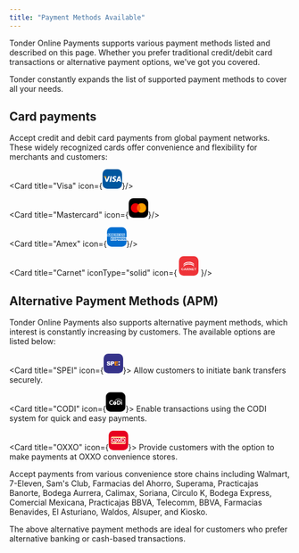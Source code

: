 ```yaml
---
title: "Payment Methods Available"
---
```


Tonder Online Payments supports various payment methods listed and described on this page. Whether you prefer traditional credit/debit card transactions or alternative payment options, we've got you covered.

<Info>
  Tonder constantly expands the list of supported payment methods to cover all your needs.
</Info>

## Card payments

Accept credit and debit card payments from global payment networks. These widely recognized cards offer convenience and flexibility for merchants and customers:

<CardGroup cols={4}>

  <Card title="Visa" icon={<svg xmlns="http://www.w3.org/2000/svg" width="35" height="35" viewBox="0 0 100 100" fill="none">
<rect width="100" height="100" rx="24" fill="#00579F"/>
<path d="M43.3056 64.6621H35.7724L40.4842 35.5278H48.0169L43.3056 64.6621Z" fill="white"/>
<path d="M70.6077 36.2404C69.1219 35.6509 66.7651 35 63.851 35C56.4118 35 51.1731 38.967 51.141 44.6386C51.0792 48.8231 54.8917 51.1473 57.7432 52.5426C60.6577 53.9683 61.6484 54.8989 61.6484 56.1697C61.6187 58.1215 59.2933 59.0212 57.1244 59.0212C54.1168 59.0212 52.5053 58.5574 50.0563 57.4715L49.0644 57.006L48.0102 63.546C49.777 64.3509 53.0322 65.0652 56.4118 65.0965C64.3161 65.0965 69.4621 61.1909 69.5231 55.1469C69.5532 51.8303 67.54 49.2891 63.1998 47.2125C60.565 45.8794 58.9514 44.9805 58.9514 43.6166C58.9823 42.3767 60.3162 41.1066 63.2904 41.1066C65.7394 41.0444 67.5388 41.6331 68.9019 42.2222L69.5832 42.5315L70.6077 36.2404Z" fill="white"/>
<path d="M80.6238 54.3408C81.2442 52.6671 83.6314 46.1893 83.6314 46.1893C83.6001 46.2515 84.2505 44.4847 84.6225 43.4001L85.149 45.9104C85.149 45.9104 86.5755 52.8842 86.8853 54.3408C85.708 54.3408 82.1117 54.3408 80.6238 54.3408ZM89.9226 35.5278H84.0956C82.2987 35.5278 80.9336 36.0543 80.1583 37.9451L68.9687 64.6616H76.873C76.873 64.6616 78.1744 61.0658 78.4541 60.2913C79.3212 60.2913 87.0105 60.2913 88.1261 60.2913C88.3423 61.3142 89.0249 64.6616 89.0249 64.6616H95.9999L89.9226 35.5278Z" fill="white"/>
<path d="M29.4797 35.5278L22.1022 55.3946L21.296 51.3654C19.9321 46.7162 15.6545 41.665 10.8809 39.1533L17.6384 64.6312H25.6045L37.4454 35.5278H29.4797Z" fill="white"/>
<path d="M15.2442 35.5278H3.12399L3 36.1165C12.4545 38.5342 18.716 44.3619 21.2886 51.3666L18.6538 37.9768C18.22 36.1161 16.887 35.5892 15.2442 35.5278Z" fill="#FAA61A"/>
</svg>}/>
  
  <Card title="Mastercard" icon={<svg xmlns="http://www.w3.org/2000/svg" width="35" height="35" viewBox="0 0 100 100" fill="none">
<rect width="100" height="100" rx="24" fill="black"/>
<path fill-rule="evenodd" clip-rule="evenodd" d="M50.1134 68.2668C45.9706 71.8418 40.5967 74 34.7245 74C21.6219 74 11 63.2548 11 50C11 36.7452 21.6219 26 34.7245 26C40.5967 26 45.9707 28.1582 50.1134 31.7333C54.2562 28.1583 59.6301 26.0001 65.5023 26.0001C78.605 26.0001 89.2268 36.7452 89.2268 50.0001C89.2268 63.2549 78.605 74.0001 65.5023 74.0001C59.6301 74.0001 54.2562 71.8419 50.1134 68.2668Z" fill="#ED0006"/>
<path fill-rule="evenodd" clip-rule="evenodd" d="M50.1134 68.2667C55.2145 63.8647 58.4491 57.3145 58.4491 50C58.4491 42.6855 55.2145 36.1353 50.1134 31.7333C54.2562 28.1582 59.6301 26 65.5023 26C78.605 26 89.2268 36.7452 89.2268 50C89.2268 63.2548 78.605 74 65.5023 74C59.6301 74 54.2562 71.8418 50.1134 68.2667Z" fill="#F9A000"/>
<path fill-rule="evenodd" clip-rule="evenodd" d="M50.1135 68.2667C55.2145 63.8646 58.4491 57.3144 58.4491 50C58.4491 42.6856 55.2145 36.1354 50.1135 31.7334C45.0125 36.1354 41.778 42.6856 41.778 50C41.778 57.3144 45.0125 63.8646 50.1135 68.2667Z" fill="#FF5E00"/>
</svg>}/>
  
  <Card title="Amex" icon={<svg xmlns="http://www.w3.org/2000/svg" width="35" height="35" viewBox="0 0 100 100" fill="none">
<rect width="100" height="100" rx="24" fill="#016FD0"/>
<path d="M18.6813 68.264V51.7805H35.4554L37.255 54.2216L39.1142 51.7805H100V67.1273C100 67.1273 98.4077 68.2476 96.5662 68.264H62.8525L60.8234 65.6657V68.264H54.1743V63.8285C54.1743 63.8285 53.266 64.4477 51.3024 64.4477H49.0392V68.264H38.9719L37.1748 65.7706L35.3501 68.264H18.6813Z" fill="white"/>
<path d="M0 40.622L3.69829 32H10.0941L12.1929 36.8297V32H20.1435L21.3929 35.4908L22.6042 32H58.294V33.7549C58.294 33.7549 60.1702 32 63.2535 32L74.8336 32.0405L76.8962 36.807V32H83.5496L85.3808 34.738V32H92.0953V47.4891H85.3808L83.6259 44.7423V47.4891H73.8505L72.8675 45.0475H70.2395L69.2725 47.4891H62.6431C59.99 47.4891 58.294 45.77 58.294 45.77V47.4891H48.2985L46.3147 45.0475V47.4891H9.14658L8.16421 45.0475H5.54463L4.5692 47.4891H0V40.622Z" fill="white"/>
<path d="M5.00461 33.9089L0.0164337 45.5067H3.264L4.18438 43.1843H9.53498L10.4506 45.5067H13.7697L8.78628 33.9089H5.00461ZM6.85014 36.6081L8.48108 40.6664H5.21444L6.85014 36.6081Z" fill="#016FD0"/>
<path d="M14.1132 45.5038V33.906L18.7282 33.9231L21.4124 41.4007L24.0323 33.906H28.6104V45.5038H25.711V36.9581L22.6375 45.5038H20.0947L17.0126 36.9581V45.5038H14.1132Z" fill="#016FD0"/>
<path d="M30.5966 45.5039V33.906H40.058V36.5003H33.5265V38.4841H39.9054V40.9258H33.5265V42.9859H40.058V45.5039H30.5966Z" fill="#016FD0"/>
<path d="M41.7341 33.9089V45.5068H44.6336V41.3865H45.8544L49.3309 45.5068H52.8741L49.0591 41.2339C50.6248 41.1018 52.2399 39.7579 52.2399 37.6716C52.2399 35.231 50.3243 33.9089 48.1864 33.9089H41.7341ZM44.6336 36.5032H47.9479C48.743 36.5032 49.3213 37.1251 49.3213 37.724C49.3213 38.4945 48.572 38.9449 47.9908 38.9449H44.6336V36.5032Z" fill="#016FD0"/>
<path d="M56.3881 45.5039H53.4276V33.906H56.3881V45.5039Z" fill="#016FD0"/>
<path d="M63.4073 45.5039H62.7682C59.6763 45.5039 57.7991 43.068 57.7991 39.7526C57.7991 36.3554 59.6553 33.906 63.5599 33.906H66.7645V36.6529H63.4427C61.8577 36.6529 60.7367 37.8898 60.7367 39.7812C60.7367 42.0273 62.0185 42.9707 63.8651 42.9707H64.6281L63.4073 45.5039Z" fill="#016FD0"/>
<path d="M69.7186 33.9089L64.7304 45.5067H67.9779L68.8983 43.1843H74.2489L75.1645 45.5067H78.4836L73.5002 33.9089H69.7186ZM71.5641 36.6081L73.195 40.6664H69.9284L71.5641 36.6081Z" fill="#016FD0"/>
<path d="M78.8189 45.5039V33.906H82.5052L87.2121 41.1928V33.906H90.1115V45.5039H86.5444L81.7183 38.0263V45.5039H78.8189Z" fill="#016FD0"/>
<path d="M21.1354 65.8015V54.2036H30.5969V56.7979H24.0654V58.7817H30.4443V61.2234H24.0654V63.2835H30.5969V65.8015H21.1354Z" fill="#016FD0"/>
<path d="M67.4942 65.8015V54.2036H76.9557V56.7979H70.4242V58.7817H76.7725V61.2234H70.4242V63.2835H76.9557V65.8015H67.4942Z" fill="#016FD0"/>
<path d="M30.965 65.8014L35.5717 60.074L30.8553 54.2036H34.5082L37.3171 57.8327L40.1354 54.2036H43.6453L38.9909 60.0025L43.6061 65.8014H39.9537L37.2265 62.2295L34.5655 65.8014H30.965Z" fill="#016FD0"/>
<path d="M43.9473 54.2048V65.8027H46.9231V62.1402H49.9751C52.5576 62.1402 54.5151 60.7702 54.5151 58.1058C54.5151 55.8986 52.9798 54.2048 50.3519 54.2048H43.9473ZM46.9231 56.8277H50.1373C50.9716 56.8277 51.5679 57.3391 51.5679 58.163C51.5679 58.937 50.9746 59.4983 50.1277 59.4983H46.9231V56.8277Z" fill="#016FD0"/>
<path d="M55.7759 54.2036V65.8015H58.6753V61.6812H59.8962L63.3727 65.8015H66.9159L63.1008 61.5286C64.6666 61.3964 66.2817 60.0526 66.2817 57.9662C66.2817 55.5257 64.3661 54.2036 62.2281 54.2036H55.7759ZM58.6753 56.7979H61.9897C62.7847 56.7979 63.3631 57.4198 63.3631 58.0187C63.3631 58.7892 62.6137 59.2395 62.0326 59.2395H58.6753V56.7979Z" fill="#016FD0"/>
<path d="M78.3007 65.8015V63.2835H84.1035C84.9621 63.2835 85.3339 62.8196 85.3339 62.3107C85.3339 61.8231 84.9633 61.3302 84.1035 61.3302H81.4813C79.202 61.3302 77.9326 59.9415 77.9326 57.8566C77.9326 55.997 79.0951 54.2036 82.4821 54.2036H88.1284L86.9076 56.8131H82.0243C81.0908 56.8131 80.8034 57.303 80.8034 57.7707C80.8034 58.2515 81.1585 58.7817 81.8717 58.7817H84.6185C87.1594 58.7817 88.2619 60.223 88.2619 62.1104C88.2619 64.1395 87.0333 65.8015 84.4802 65.8015H78.3007Z" fill="#016FD0"/>
<path d="M88.94 65.8015V63.2835H94.7427C95.6013 63.2835 95.9731 62.8196 95.9731 62.3107C95.9731 61.8231 95.6025 61.3302 94.7427 61.3302H92.1205C89.8412 61.3302 88.5718 59.9415 88.5718 57.8566C88.5718 55.997 89.7343 54.2036 93.1213 54.2036H98.6523L97.5468 56.8131H92.6635C91.73 56.8131 91.4427 57.303 91.4427 57.7707C91.4427 58.2515 91.7978 58.7817 92.5109 58.7817H95.2577C97.7986 58.7817 98.9011 60.223 98.9011 62.1104C98.9011 64.1395 97.6726 65.8015 95.1194 65.8015H88.94Z" fill="#016FD0"/>
</svg>}/>
  
  <Card title="Carnet" iconType="solid" icon={
    <svg xmlns="http://www.w3.org/2000/svg" width="35" height="35" viewBox="0 0 100 100" fill="none">
<rect width="100" height="100" rx="24" fill="#EE3338"/>
<path fill-rule="evenodd" clip-rule="evenodd" d="M48.2239 29.0281C43.309 29.1648 38.0193 30.2454 33.8787 31.9588C28.2216 34.2995 24.6054 37.6581 23.6148 41.4912C23.485 41.9937 23.4564 42.306 23.4554 43.2332C23.4542 44.4093 23.5781 45.3181 23.7127 45.1206C23.7632 45.0466 23.7701 45.0619 23.7384 45.1767C23.7145 45.2635 23.7161 45.4204 23.7421 45.5253C23.7834 45.6923 23.8324 45.6203 24.1353 44.9462C24.6954 43.7002 25.6709 42.3154 26.628 41.4078C27.3916 40.6837 28.864 39.526 29.681 39.0073C31.1974 38.0446 33.5929 36.9035 35.4384 36.2647C35.9639 36.0827 36.4423 35.9153 36.5016 35.8926C36.561 35.8699 36.6581 35.8443 36.7174 35.8358C36.7767 35.8273 37.1003 35.7343 37.4365 35.6292C38.3695 35.3376 39.7514 35.0063 41.284 34.7068C41.4818 34.6682 41.8863 34.5891 42.183 34.5309C43.9038 34.1937 46.4709 33.9559 49.4464 33.858C50.7107 33.8164 54.1363 33.9688 55.4514 34.1253C56.7362 34.2781 57.763 34.421 58.2921 34.5205C58.5887 34.5764 59.1227 34.6756 59.4787 34.7411C63.5987 35.499 67.5344 36.9414 70.6256 38.8264C73.4698 40.5608 75.7557 42.991 76.6588 45.2406L76.8224 45.6482L77.0141 44.8466C77.2263 43.9596 77.2681 42.9685 77.1265 42.1807C76.9973 41.4614 76.572 40.179 76.2487 39.5341C75.0021 37.047 72.0163 34.4354 68.4788 32.7381C65.4553 31.2873 61.4398 30.0766 57.9684 29.569C57.5333 29.5053 56.9832 29.4215 56.7459 29.3826C54.8652 29.0745 51.5356 28.936 48.2239 29.0281ZM46.3181 37.6931C43.8165 37.9322 43.5064 37.9747 41.0323 38.4165C37.7314 39.0059 33.6226 40.434 30.953 41.9199C27.2748 43.967 24.9129 46.3943 23.895 49.1735C23.5068 50.2333 23.4545 50.552 23.4585 51.8339C23.4626 53.1708 23.5319 53.6322 23.7234 53.5983C23.79 53.5865 23.8445 53.6111 23.8445 53.6529C23.8445 53.6948 23.8121 53.729 23.7726 53.729C23.6823 53.729 23.6809 53.9489 23.7704 54.0923C23.8233 54.1771 23.8633 54.1379 23.9561 53.9101C25.204 50.8486 27.9765 48.2559 32.2227 46.1796C34.1401 45.242 35.5451 44.7234 38.3355 43.9228C38.926 43.7534 39.5291 43.6191 41.45 43.2295C43.9865 42.7152 46.4228 42.4937 49.842 42.4665C51.3846 42.4543 52.9865 42.4713 53.4018 42.5043C55.0032 42.6316 57.4594 42.9036 57.7242 42.983C57.7877 43.0021 58.0466 43.0485 58.2995 43.0863C59.1339 43.2109 60.559 43.5032 61.5283 43.7486C61.8645 43.8338 62.1881 43.9107 62.2474 43.9197C62.3067 43.9286 62.4038 43.9557 62.4632 43.9799C62.8347 44.1315 64.1491 44.4755 64.2324 44.443C64.2877 44.4215 64.333 44.4318 64.333 44.4657C64.333 44.5331 64.3726 44.5496 65.4836 44.9478C68.1503 45.9034 71.0109 47.4525 72.7697 48.8934C74.1034 49.9862 75.2776 51.3066 76.0003 52.5264C76.3593 53.1322 76.7735 54.0232 76.7787 54.2008C76.7826 54.3317 76.8988 53.9176 77.1316 52.9445C77.2248 52.5542 77.2288 51.0811 77.1374 50.7822C77.0997 50.6591 77.0153 50.3149 76.9498 50.0173C76.7984 49.3294 76.3894 48.3038 75.9961 47.6253C74.9158 45.7622 72.8476 43.8125 70.4458 42.3932C67.619 40.7226 64.1305 39.3997 60.4855 38.616C58.7845 38.2503 58.0729 38.1318 55.811 37.8383C54.4446 37.661 53.2651 37.6038 50.5611 37.5838C48.2281 37.5665 47.4263 37.5872 46.3181 37.6931ZM16.7249 61.1636C15.6173 61.3543 14.32 61.9656 13.5963 62.6377C13.0513 63.1439 12.4693 64.0518 12.2683 64.7097C12.0251 65.5056 11.9388 66.5159 12.0442 67.3324C12.2058 68.5839 12.5497 69.3225 13.3749 70.1909C14.6292 71.5107 16.4363 72.118 18.7025 71.9811C20.537 71.8703 21.9863 71.2129 22.8212 70.1128C23.1338 69.701 23.7568 68.5796 23.6544 68.6132C23.6205 68.6243 23.3986 68.5782 23.1613 68.5108C22.924 68.4434 22.4224 68.3064 22.0466 68.2064C21.6709 68.1064 21.3149 68.0057 21.2555 67.9827C21.1769 67.9522 21.0813 68.0812 20.9029 68.4583C20.2894 69.7555 18.9838 70.4227 17.481 70.207C16.9227 70.1269 16.0877 69.7511 15.6985 69.4048C15.3422 69.0877 14.9621 68.2941 14.8533 67.64C14.7353 66.9313 14.7936 65.4826 14.9617 64.9477C15.3703 63.6469 16.5681 62.84 18.0906 62.84C19.3703 62.84 20.4101 63.4055 20.8924 64.3637C21.0281 64.6333 21.0537 64.65 21.2372 64.5881C21.3462 64.5513 21.9208 64.4353 22.5141 64.3302C23.1074 64.2252 23.6008 64.1311 23.6108 64.1213C23.6807 64.0517 22.9467 62.8782 22.6408 62.5708C21.9899 61.9165 20.7262 61.3269 19.6314 61.1664C19.0602 61.0828 17.2047 61.0809 16.7249 61.1636ZM29.7977 61.4719C29.7306 61.603 28.5714 63.9569 27.2217 66.7028C25.8719 69.4487 24.7339 71.7365 24.6927 71.7868C24.6332 71.8594 24.9142 71.8781 26.0693 71.8781H27.5205L27.8443 71.1674C28.0224 70.7766 28.2705 70.235 28.3958 69.9639L28.6235 69.4711L31.3446 69.4901L34.0659 69.5092L34.6622 70.6754L35.2585 71.8417L36.7139 71.8614L38.1693 71.8812L38.0283 71.6427C37.9507 71.5116 37.3771 70.3875 36.7537 69.1448C34.5061 64.6643 33.4521 62.5732 33.1164 61.9289L32.7745 61.2729L31.3471 61.2532L29.9196 61.2336L29.7977 61.4719ZM39.5976 65.7009C39.5947 68.1563 39.6136 70.5513 39.6395 71.0233L39.6865 71.8813L40.9887 71.8615L42.2908 71.8417L42.3099 69.6284L42.329 67.4151L43.2808 67.4459C44.3156 67.4794 44.5511 67.5536 45.1565 68.0365C45.4349 68.2586 46.9332 69.9656 47.9362 71.2034L48.4756 71.8691L50.0892 71.8736L51.7027 71.8781L51.5229 71.6777C51.424 71.5674 51.0547 71.1 50.7022 70.639C49.1794 68.6469 48.6773 68.1271 47.7162 67.5477C47.4012 67.3577 47.1618 67.1719 47.1845 67.1349C47.2071 67.0978 47.3479 67.0675 47.4975 67.0675C47.8318 67.0675 48.8972 66.7142 49.3166 66.4642C49.7627 66.1984 50.1388 65.7888 50.3645 65.3231C50.5368 64.9675 50.5611 64.8317 50.5611 64.2249C50.5611 63.6295 50.5348 63.4762 50.3734 63.1316C49.979 62.2892 49.3006 61.7708 48.2267 61.4913C47.5297 61.3098 46.0007 61.2406 42.6368 61.2384L39.6028 61.2365L39.5976 65.7009ZM53.258 66.5573V71.8781H54.4805H55.7031V68.4159C55.7031 66.5117 55.7273 64.9546 55.757 64.9556C55.7867 64.9565 56.442 65.7648 57.2133 66.7518C59.3162 69.4425 61.0136 71.6072 61.1329 71.7505C61.2271 71.8635 61.391 71.8781 62.5703 71.8781H63.9015V66.5573V61.2365H62.6796H61.4577L61.439 64.8239L61.4204 68.4115L60.7756 67.6119C60.4209 67.1722 59.3246 65.7628 58.3394 64.48C57.3542 63.1972 56.3823 61.9445 56.1795 61.6963L55.811 61.2451L54.5345 61.2408L53.258 61.2365V66.5573ZM66.7781 66.5573V71.8781H71.8841H76.9901V70.967V70.0559H73.2505H69.5109V68.5981V67.1404H72.8429C74.6756 67.1404 76.1885 67.1268 76.205 67.1103C76.2215 67.0937 76.2249 66.7001 76.2126 66.2356L76.1903 65.3911H72.8626C71.0323 65.3911 69.5214 65.3775 69.5049 65.3609C69.4884 65.3444 69.4846 64.8196 69.4964 64.1947L69.5179 63.0587H73.1102H76.7024V62.1476V61.2365H71.7403H66.7781V66.5573ZM78.381 62.1294L78.3925 63.0222L78.6442 62.9961C78.7826 62.9818 79.6807 62.9937 80.6398 63.0225L82.3838 63.0751V67.4765V71.8781H83.6783H84.9727L84.978 68.6893C84.9809 66.9354 84.99 65.3528 84.9983 65.1724C85.0065 64.992 85.0203 64.4426 85.029 63.9515L85.0446 63.0587L86.6448 63.058C87.5248 63.0577 88.4148 63.0367 88.6224 63.0114L89 62.9654V62.101V61.2365H83.6847H78.3694L78.381 62.1294ZM47.0402 63.1957C47.6276 63.4661 47.9451 64.0731 47.7909 64.6313C47.6847 65.0157 47.2229 65.4809 46.8111 65.6183C46.6212 65.6816 45.8712 65.7191 44.4303 65.7372L42.3268 65.7636V64.4112V63.0587L44.5382 63.0603C46.5281 63.0617 46.7787 63.0753 47.0402 63.1957ZM31.9341 64.972C32.2436 65.6234 32.6536 66.4787 32.8452 66.8727C33.0367 67.2667 33.1935 67.6029 33.1935 67.6198C33.1935 67.6368 32.3683 67.6506 31.3597 67.6506C30.3391 67.6506 29.5258 67.6219 29.5258 67.5859C29.5258 67.5502 29.7966 66.9353 30.1275 66.2192C31.0536 64.2157 31.2635 63.7875 31.3195 63.7875C31.348 63.7875 31.6245 64.3206 31.9341 64.972Z" fill="white"/>
</svg>
    }/>

</CardGroup>

## Alternative Payment Methods (APM)

Tonder Online Payments also supports alternative payment methods, which interest is constantly increasing by customers. The available options are listed below:

<CardGroup cols={3}>

  <Card title="SPEI" icon={<svg xmlns="http://www.w3.org/2000/svg" width="35" height="35" viewBox="0 0 100 100" fill="none">
<rect width="100" height="100" rx="24" fill="#36338A"/>
<path d="M56.1994 39.5518V59.8216H73.9066V55.4421H62.8197V50.7525H72.8697V46.6443H62.8197V44.5514H73.9066V39.5518H56.1994Z" fill="#F08300"/>
<path d="M76.3006 46.0243H78.6934V41.6836L83.0006 47.2645V39.2031H76.3006V46.0243Z" fill="white"/>
<path d="M76.3006 50.365H78.6934V54.5507L83.0006 48.9697V59.5116H76.3006V50.365Z" fill="white"/>
<path d="M36.687 59.6667V39.2031H44.7302C47.4762 39.2031 49.266 39.3065 50.0998 39.5132C51.3789 39.8254 52.5128 40.5468 53.319 41.5611C54.1836 42.6132 54.6159 43.9718 54.6159 45.6368C54.6159 46.9225 54.3665 48.003 53.8678 48.8784C53.4156 49.7045 52.7642 50.412 51.9694 50.9402C51.2621 51.4149 50.4669 51.7519 49.6276 51.9324C48.5492 52.1319 46.988 52.2321 44.944 52.2332H43.2786V59.6621L36.687 59.6667ZM43.119 43.3889V47.8847H44.7526C45.9299 47.8847 46.7163 47.802 47.1119 47.6366C47.499 47.4798 47.8255 47.2087 48.0451 46.8615C48.276 46.489 48.3933 46.0606 48.3833 45.6259C48.4033 45.1103 48.2337 44.6047 47.9048 44.1997C47.6057 43.834 47.1819 43.5843 46.7099 43.4958C46.3526 43.4225 45.6363 43.3863 44.5611 43.3873L43.119 43.3889Z" fill="white"/>
<path d="M16 52.8455L22.0619 52.5354C22.3012 53.6005 22.6266 54.6671 23.3572 55.2174C24.0879 55.7678 24.4739 56.0453 25.7852 56.0453C27.2321 56.0453 27.3645 55.7864 28.0951 55.2701C28.3305 55.103 28.5205 54.8828 28.6486 54.6283C28.7768 54.3739 28.8392 54.0929 28.8305 53.8098C28.8437 53.4281 28.7009 53.0569 28.4333 52.7773C27.9177 52.2731 27.2701 51.9155 26.5605 51.7432C22.046 50.7697 20.1476 49.8798 18.9352 49.0768C17.2618 47.9575 16.9045 46.7157 16.9045 44.736C16.9045 42.9439 17.7867 41.7471 19.2335 40.527C20.6804 39.307 22.6059 39 25.6464 39C28.5402 39 30.6911 39.4609 32.0991 40.3828C33.5061 41.3053 33.8938 43.2121 34.425 45.0166L28.3631 45.3267C28.1366 44.5221 27.9643 43.6958 27.3262 43.2664C26.7029 42.813 25.9508 42.558 25.1726 42.5362C24.375 42.5362 24.0145 42.671 23.3764 43.0726C23.1809 43.1892 23.0196 43.3527 22.9079 43.5473C22.7961 43.7419 22.7377 43.9612 22.7383 44.1841C22.7409 44.381 22.793 44.5744 22.89 44.7473C22.9871 44.9202 23.1261 45.0675 23.295 45.1763C23.8007 45.5406 24.426 45.7437 27.4075 46.4057C30.389 47.0676 32.1502 48.035 33.3307 48.9946C34.5111 49.9542 35.0854 51.32 35.0854 53.0656C35.0854 54.9611 34.2756 56.5909 32.6559 57.9552C31.0351 59.3179 28.9581 60 25.7852 60C22.9042 60 20.3055 59.4279 18.6258 58.2854C16.946 57.1428 16.5185 54.8128 16 52.8455Z" fill="white"/>
</svg>}>
    Allow customers to initiate bank transfers securely.
  </Card>
  
  <Card title="CODI" icon={<svg xmlns="http://www.w3.org/2000/svg" width="35" height="35" viewBox="0 0 100 100" fill="none">
<rect width="100" height="100" rx="24" fill="black"/>
<path d="M54.4137 55.9004C54.4137 57.1701 54.1869 58.341 53.7332 59.4273C53.2796 60.5136 52.6558 61.4588 51.876 62.2489C51.0963 63.0389 50.1748 63.6738 49.1257 64.1252C48.0766 64.5767 46.9425 64.8165 45.7374 64.8165C44.5466 64.8165 43.4124 64.5908 42.3633 64.1252C41.3142 63.6738 40.3927 63.0389 39.5988 62.2489C38.8049 61.4588 38.1811 60.5136 37.7275 59.4273C37.2738 58.341 37.047 57.156 37.047 55.9004C37.047 54.6166 37.2738 53.4315 37.7275 52.3311C38.1811 51.2307 38.8049 50.2855 39.5988 49.4954C40.3927 48.7054 41.3142 48.0705 42.3633 47.6191C43.4124 47.1676 44.5466 46.9419 45.7374 46.9419C46.9425 46.9419 48.0766 47.1535 49.1257 47.5767C50.1748 48 51.0963 48.6066 51.876 49.3967C52.6558 50.1867 53.2796 51.1178 53.7332 52.2323C54.1869 53.3327 54.4137 54.5601 54.4137 55.9004Z" fill="white"/>
<path d="M36.4224 62.1927C35.3591 63.0956 34.1824 63.801 32.864 64.2807C31.5455 64.7604 30.1845 65.0002 28.781 65.0002C27.7036 65.0002 26.6545 64.8591 25.6621 64.577C24.6555 64.2948 23.7198 63.8998 22.8551 63.3919C21.9761 62.884 21.1822 62.2633 20.4592 61.5579C19.7361 60.8384 19.1265 60.0484 18.6162 59.1737C18.1058 58.299 17.7088 57.3679 17.4253 56.3803C17.1418 55.3787 17 54.3488 17 53.2766C17 52.2044 17.1418 51.1605 17.4253 50.1588C17.7088 49.1571 18.1058 48.226 18.6162 47.3514C19.1265 46.4767 19.7503 45.6866 20.4592 44.9672C21.1822 44.2477 21.9761 43.641 22.8551 43.119C23.734 42.6111 24.6697 42.2161 25.6621 41.934C26.6686 41.6518 27.7036 41.5107 28.781 41.5107C30.1845 41.5107 31.5455 41.7506 32.864 42.2302C34.1824 42.7099 35.3591 43.4012 36.4224 44.3182L34.0123 48.2683C33.346 47.5489 32.5521 46.9986 31.6447 46.6177C30.7374 46.2368 29.7734 46.0393 28.781 46.0393C27.7744 46.0393 26.8388 46.2227 25.9598 46.6036C25.0808 46.9845 24.3153 47.4924 23.6631 48.1414C23.011 48.7903 22.4864 49.5522 22.1037 50.4269C21.7209 51.3016 21.5366 52.2468 21.5366 53.2343C21.5366 54.2218 21.7209 55.153 22.1037 56.0276C22.4864 56.9023 22.9968 57.6642 23.6631 58.3131C24.3153 58.9621 25.0808 59.4841 25.9598 59.865C26.8388 60.2459 27.7745 60.4293 28.781 60.4293C29.7734 60.4293 30.7232 60.2318 31.6447 59.8509C32.5521 59.47 33.346 58.9198 34.0123 58.2003L36.4224 62.1927Z" fill="white"/>
<path d="M75.5504 53.1918C75.5504 54.2358 75.4086 55.2374 75.1393 56.1968C74.8699 57.1561 74.4871 58.059 73.9909 58.9055C73.4948 59.7378 72.8993 60.4996 72.2188 61.1909C71.5242 61.8822 70.7586 62.4747 69.9222 62.9685C69.0715 63.4623 68.1642 63.8432 67.2002 64.1112C66.2361 64.3793 65.2296 64.5203 64.1805 64.5203H57.3047V41.8491H64.1663C65.2154 41.8491 66.222 41.9902 67.186 42.2583C68.15 42.5263 69.0573 42.9072 69.908 43.401C70.7586 43.8947 71.5241 44.4873 72.2046 45.1786C72.8993 45.8698 73.4806 46.6317 73.9768 47.464C74.4729 48.2964 74.8557 49.1993 75.1251 50.1727C75.4228 51.132 75.5504 52.1478 75.5504 53.1918ZM70.9996 53.1918C70.9996 52.2607 70.8153 51.3719 70.4609 50.5536C70.1065 49.7354 69.6245 49.0159 69.0007 48.3952C68.3769 47.7744 67.6539 47.2947 66.8316 46.928C65.9952 46.5752 65.1162 46.3919 64.1664 46.3919H61.8981V59.9776H64.1664C65.102 59.9776 65.9952 59.8084 66.8316 59.4416C67.668 59.0888 68.3911 58.6092 69.0007 57.9885C69.6245 57.3677 70.1065 56.6482 70.4609 55.83C70.8153 54.9976 70.9996 54.1229 70.9996 53.1918Z" fill="white"/>
<path d="M82.468 47.5908H78.1016V64.5202H82.468V47.5908Z" fill="white"/>
<path d="M83.7044 41.1296C83.5059 40.6782 83.2366 40.2973 82.9105 39.9587C82.5702 39.6342 82.1733 39.3661 81.7338 39.1686C81.2801 38.9711 80.7981 38.8724 80.2877 38.8724C80.0751 38.8724 79.8624 38.8865 79.6498 38.9288C77.5091 36.3753 74.6312 34.4002 71.2996 33.2151C67.1174 31.7338 62.4957 31.6069 58.2994 32.8342C53.8762 34.1321 50.2185 36.8268 47.695 40.6359C45.5118 43.923 44.2642 47.8873 43.9523 52.4582C42.6339 53.1071 41.7266 54.4615 41.7266 56.0275C41.7266 58.2283 43.5128 60.0059 45.7244 60.0059C47.936 60.0059 49.7223 58.2283 49.7223 56.0275C49.7223 54.5038 48.8575 53.1636 47.5816 52.5005C48.4464 40.8475 55.8893 37.3205 59.3201 36.3189C65.7422 34.4284 72.8449 36.5305 76.8286 41.2425C76.6726 41.6516 76.5876 42.0749 76.5876 42.5263C76.5876 43.0342 76.6868 43.5139 76.8853 43.9512C77.0838 44.3885 77.339 44.7836 77.665 45.1081C77.9911 45.4326 78.388 45.7006 78.8417 45.8981C79.2954 46.0956 79.7774 46.1944 80.2878 46.1944C80.7981 46.1944 81.2801 46.0956 81.7338 45.8981C82.1875 45.7006 82.5702 45.4467 82.9105 45.1081C83.2507 44.7836 83.5059 44.3886 83.7044 43.9512C83.9029 43.5139 84.0021 43.0342 84.0021 42.5263C83.9879 42.0607 83.9029 41.5811 83.7044 41.1296Z" fill="#999999"/>
</svg>}>
    Enable transactions using the CODI system for quick and easy payments.
  </Card>
  
  <Card title="OXXO" icon={<svg xmlns="http://www.w3.org/2000/svg" width="35" height="35" viewBox="0 0 100 100" fill="none">
<rect width="100" height="100" rx="24" fill="#E70020"/>
<path d="M14 35.4427C14 33.0394 15.9302 31.0894 18.3136 31.0894H81.5977C83.979 31.0894 85.9112 33.0394 85.9112 35.4427V62.9799C85.9112 65.3832 83.9791 67.3312 81.5977 67.3312H18.3136C15.9302 67.3312 14 65.3832 14 62.9799V35.4427Z" fill="white"/>
<path d="M14.0511 35.0035C14.0511 32.7931 15.8282 31 18.0189 31H81.957C84.1475 31 85.9227 32.7931 85.9227 35.0035V35.1308H14.0511V35.0035ZM85.9227 63.3438V63.4432C85.9227 65.6536 84.1475 67.4467 81.957 67.4467H18.0189C15.8283 67.4467 14.0511 65.6536 14.0511 63.4432V63.3438H85.9227Z" fill="#FBB110"/>
<path d="M63.7923 49.1805C63.7923 54.7762 68.2868 59.3124 73.8328 59.3124C79.3768 59.3124 83.8732 54.7762 83.8732 49.1806C83.8732 43.5828 79.3768 39.0466 73.8328 39.0466C68.2868 39.0466 63.7923 43.5828 63.7923 49.1805ZM15.9217 49.1805C15.9217 54.7762 20.4181 59.3124 25.9641 59.3124C31.5082 59.3124 36.0046 54.7762 36.0046 49.1806C36.0046 43.5828 31.5082 39.0466 25.9641 39.0466C20.4181 39.0466 15.9216 43.5828 15.9216 49.1805H15.9217ZM85.9227 61.4255H36.4161C37.3086 60.7933 38.1395 59.9286 39.0459 58.7617L44.0891 52.2676L46.2915 55.0763L48.7425 51.7865L46.5997 49.0334L51.7322 42.422C53.3622 40.3248 50.2453 37.8598 48.6153 39.957L44.0792 45.8011L39.4673 39.8795C37.8354 37.7883 34.7244 40.2592 36.3564 42.3523L41.5685 49.0354L35.929 56.2969C33.9253 58.8771 31.9256 61.2425 27.9559 61.4255H14.0511V37.0488H63.2973C62.4505 37.673 61.6514 38.5099 60.7847 39.627L55.7436 46.1192L53.5391 43.3125L51.0902 46.6023L53.233 49.3534L48.0985 55.9649C46.4705 58.062 49.5873 60.527 51.2154 58.4298L55.7535 52.5876L60.3653 58.5073C61.9973 60.6005 65.1082 58.1297 63.4762 56.0365L58.2642 49.3515L63.9036 42.0919C65.7443 39.7185 67.5831 37.5279 70.9504 37.0488H85.9227V61.4255ZM67.8216 49.1805C67.8216 45.8291 70.5131 43.1136 73.8328 43.1136C77.1524 43.1136 79.842 45.8291 79.842 49.1805C79.842 52.5299 77.1524 55.2453 73.8328 55.2453C70.5131 55.2453 67.8216 52.5299 67.8216 49.1805ZM19.953 49.1805C19.953 45.8291 22.6445 43.1136 25.9641 43.1136C29.2818 43.1136 31.9733 45.8291 31.9733 49.1805C31.9733 52.5299 29.2818 55.2453 25.9641 55.2453C22.6445 55.2453 19.953 52.5299 19.953 49.1805Z" fill="#E70020"/>
<rect x="13" y="32" width="73" height="35" rx="4" stroke="white" stroke-width="2"/>
</svg>}>
    Provide customers with the option to make payments at OXXO convenience stores.
  </Card>
  
</CardGroup>

<Card title="Convenience Stores">
  Accept payments from various convenience store chains including Walmart, 7-Eleven, Sam's Club, Farmacias del Ahorro, Superama, Practicajas Banorte, Bodega Aurrera, Calimax, Soriana, Círculo K, Bodega Express, Comercial Mexicana, Practicajas BBVA, Telecomm, BBVA, Farmacias Benavides, El Asturiano, Waldos, Alsuper, and Kiosko.
</Card>

The above alternative payment methods are ideal for customers who prefer alternative banking or cash-based transactions.
